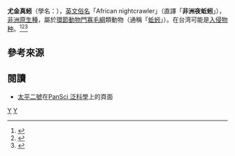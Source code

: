 {{multiple issues|
{{citation style|time=2016-12-10T07:18:03+00:00}}
{{expand|time=2016-12-10T07:18:03+00:00}}
}}
{{Speciesbox
| taxon = Eudrilus eugeniae
| binomial_authority = [[Hjalmar_Kinberg|Kinberg]], 1867
| image = African Night Crawler 2.jpg
}}
'''尤金真蚓'''（學名：{{sname|Eudrilus eugeniae}}），[[英文|英文]][[俗名|俗名]]「African nightcrawler」（直譯「'''非洲夜蚯蚓'''」），[[非洲|非洲]][[原生種|原生種]]，屬於[[環節動物門|環節動物門]][[寡毛綱|寡毛綱]]類動物（通稱「[[蚯蚓|蚯蚓]]」）。在台湾可能是[[入侵物种|入侵物种]]。<ref>{{Cite news|url=http://pansci.asia/archives/109656|title=非洲夜蚯蚓：被偷偷引進恐有入侵性的外來種——太平二號與牠們的產地（四）|last=|first=|date=2016-12-10|work=|newspaper=[[PanSci_泛科學|PanSci 泛科學]]|accessdate=2017-03-09|language=zh-TW|archive-date=2017-03-09|archive-url=https://web.archive.org/web/20170309073617/http://pansci.asia/archives/109656|dead-url=no}}</ref><ref>{{Cite web|url=http://webcache.googleusercontent.com/search?q=cache:KIJif9GKxh4J:taibif.tw/zh/namecode/431587+&cd=4&hl=zh-TW&ct=clnk&gl=tw|title=Eudrilus eugeniae (Kinberg, 1867) 尤金真蚓|accessdate=2017-03-09|author=|date=|work=webcache.googleusercontent.com|publisher=[[台灣生物多樣性資訊入口網|台灣生物多樣性資訊入口網]]|language=zh-hant}}{{Dead link|date=2019年4月 |bot=InternetArchiveBot |fix-attempted=yes }}</ref><ref>{{Cite news|url=http://pansci.asia/archives/107996|title=你說的太平二號紅蚯蚓到底是哪種？——太平二號與牠們的產地（一）|last=|first=|date=2016-11-24|work=|newspaper=[[PanSci_泛科學|PanSci 泛科學]]|accessdate=2017-03-09|language=zh-TW|archive-date=2017-03-09|archive-url=https://web.archive.org/web/20170309073631/http://pansci.asia/archives/107996|dead-url=no}}</ref>

== 參考來源 ==
{{Reflist|colwidth=|}}

== 閱讀 ==
* [http://pansci.asia/?s=%E5%A4%AA%E5%B9%B3%E4%BA%8C%E8%99%9F 太平二號]在[[PanSci_泛科學|PanSci 泛科學]]上的頁面
{{Taxonbar}}
[[Category:環帶綱|Y]]
[[Category:_1867年描述的动物|Y]]